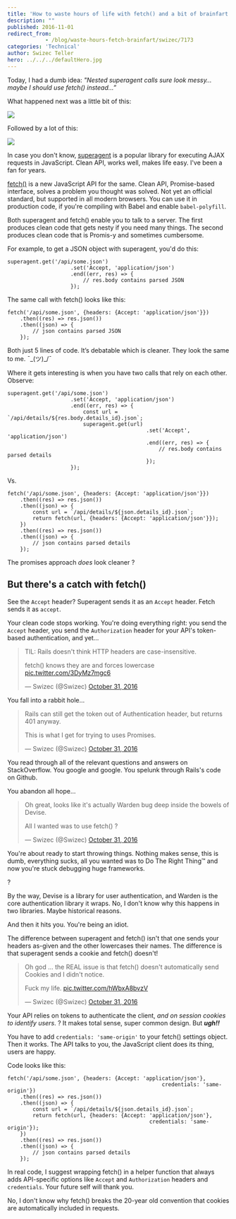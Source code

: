 ```yaml
---
title: 'How to waste hours of life with fetch() and a bit of brainfart'
description: ""
published: 2016-11-01
redirect_from: 
            - /blog/waste-hours-fetch-brainfart/swizec/7173
categories: 'Technical'
author: Swizec Teller
hero: ../../../defaultHero.jpg
---
```

Today, I had a dumb idea: _"Nested superagent calls sure look messy… maybe I should use fetch() instead…”_



What happened next was a little bit of this:



![](./img/media-Kh296M49Zr1Sg-giphy.gif)



Followed by a lot of this:



![](./img/media-X83Y7r03T6uty-giphy.gif)



In case you don't know, [superagent](https://github.com/visionmedia/superagent) is a popular library for executing AJAX requests in JavaScript. Clean API, works well, makes life easy. I've been a fan for years.



[fetch()](https://developer.mozilla.org/en-US/docs/Web/API/Fetch_API) is a new JavaScript API for the same. Clean API, Promise-based interface, solves a problem you thought was solved. Not yet an official standard, but supported in all modern browsers. You can use it in production code, if you're compiling with Babel and enable `babel-polyfill`.



Both superagent and fetch() enable you to talk to a server. The first produces clean code that gets nesty if you need many things. The second produces clean code that is Promis-y and sometimes cumbersome.



For example, to get a JSON object with superagent, you'd do this:



```
superagent.get('/api/some.json')
                    .set('Accept, 'application/json')
                    .end((err, res) => {
                        // res.body contains parsed JSON
                    });
```



The same call with fetch() looks like this:



```
fetch('/api/some.json', {headers: {Accept: 'application/json'}})
    .then((res) => res.json())
    .then((json) => {
        // json contains parsed JSON
    });
```



Both just 5 lines of code. It’s debatable which is cleaner. They look the same to me. ¯\_(ツ)\_/¯



Where it gets interesting is when you have two calls that rely on each other. Observe:



```
superagent.get('/api/some.json')
                    .set('Accept, 'application/json')
                    .end((err, res) => {
                        const url = `/api/details/${res.body.details_id}.json`;
                        superagent.get(url)
                                            .set('Accept', 'application/json')
                                            .end((err, res) => {
                                                // res.body contains parsed details
                                            });
                    });
```



Vs.



```
fetch('/api/some.json', {headers: {Accept: 'application/json'}})
    .then((res) => res.json())
    .then((json) => {
        const url = `/api/details/${json.details_id}.json`;
        return fetch(url, {headers: {Accept: 'application/json'}});
    })
    .then((res) => res.json())
    .then((json) => {
        // json contains parsed details
    });
```



The promises approach _does_ look cleaner ?



## But there's a catch with fetch()



See the `Accept` header? Superagent sends it as an `Accept` header. Fetch sends it as `accept`.



Your clean code stops working. You're doing everything right: you send the `Accept` header, you send the `Authorization` header for your API's token-based authentication, and yet…



> TIL: Rails doesn't think HTTP headers are case-insensitive.  
>   
> fetch() knows they are and forces lowercase [pic.twitter.com/3DyMz7mgc6](https://t.co/3DyMz7mgc6)
>
> — Swizec (@Swizec) [October 31, 2016](https://twitter.com/Swizec/status/793197010664824832)



You fall into a rabbit hole…



> Rails can still get the token out of Authentication header, but returns 401 anyway.  
>   
> This is what I get for trying to uses Promises.
>
> — Swizec (@Swizec) [October 31, 2016](https://twitter.com/Swizec/status/793200932485894144)



You read through all of the relevant questions and answers on StackOverflow. You google and google. You spelunk through Rails's code on Github.



You abandon all hope…



> Oh great, looks like it's actually Warden bug deep inside the bowels of Devise.  
>   
> All I wanted was to use fetch() ?
>
> — Swizec (@Swizec) [October 31, 2016](https://twitter.com/Swizec/status/793210701175148544)



You're about ready to start throwing things. Nothing makes sense, this is dumb, everything sucks, all you wanted was to Do The Right Thing™ and now you're stuck debugging huge frameworks.



?



By the way, Devise is a library for user authentication, and Warden is the core authentication library it wraps. No, I don't know why this happens in two libraries. Maybe historical reasons.



And then it hits you. You're being an idiot.



The difference between superagent and fetch() isn't that one sends your headers as-given and the other lowercases their names. The difference is that superagent sends a cookie and fetch() doesn't!



> Oh god ... the REAL issue is that fetch() doesn't automatically send Cookies and I didn't notice.  
>   
> Fuck my life. [pic.twitter.com/hWbxA8bvzV](https://t.co/hWbxA8bvzV)
>
> — Swizec (@Swizec) [October 31, 2016](https://twitter.com/Swizec/status/793215715939463168)



Your API relies on tokens to authenticate the client, _and on session cookies to identify users_. ? It makes total sense, super common design. But **_ugh!!_**



You have to add `credentials: 'same-origin'` to your fetch() settings object. Then it works. The API talks to you, the JavaScript client does its thing, users are happy.



Code looks like this:



```
fetch('/api/some.json', {headers: {Accept: 'application/json'},
                                                 credentials: 'same-origin'})
    .then((res) => res.json())
    .then((json) => {
        const url = `/api/details/${json.details_id}.json`;
        return fetch(url, {headers: {Accept: 'application/json'},
                                             credentials: 'same-origin'});
    })
    .then((res) => res.json())
    .then((json) => {
        // json contains parsed details
    });
```



In real code, I suggest wrapping fetch() in a helper function that always adds API-specific options like `Accept` and `Authorization` headers and `credentials`. Your future self will thank you.



No, I don't know why fetch() breaks the 20-year old convention that cookies are automatically included in requests.